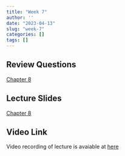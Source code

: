 ```yaml
---
title: "Week 7"
author: ''
date: "2023-04-13"
slug: "week-7"
categories: []
tags: []
---
```


## Review Questions

[Chapter 8](/pdf/M08_Toda3929_12E_IM_C08.pdf)


## Lecture Slides

[Chapter 8](/pdf/Todaro12e_PPT_CH09.pdf)



## Video Link

Video recording of lecture is avaiable at [here](https://ksu.zoom.us/rec/play/VvEx_g2ITyiv0CgQbRXcms54WZYEtnZ1TC0vxw1gExeFLknHpczMMNLF-HbMA9epxBo5Qd-Il-m2KyOw.3wCaThkvFqF40paI?canPlayFromShare=true&from=share_recording_detail&continueMode=true&componentName=rec-play&originRequestUrl=https%3A%2F%2Fksu.zoom.us%2Frec%2Fshare%2Fp3yMnCX2MeM4_-yXNkIuYcoAcsx721tAD94OukRweiAdq_iqK5ZLEz0xHv9Yttqe.0gdcYPI-nFMiq3j6)

<!-- ## Case Studies -->

<!-- [Case Study 8: Mexico](/pdf/CaseStudy_8_Mexico.pdf) -->

<!-- [Case Study 9: Kenya](/pdf/CaseStudy_9_Kenya.pdf) -->

<!-- [Case Study 7: India & Botswana](/pdf/CaseStudy_7_IndiaBotswana.pdf) -->